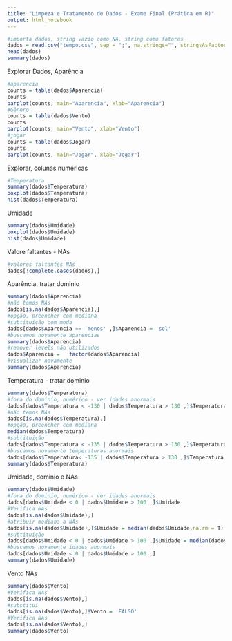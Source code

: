 ```yaml
---
title: "Limpeza e Tratamento de Dados - Exame Final (Prática em R)"
output: html_notebook
---
```

```r
#importa dados, string vazio como NA, string como fatores
dados = read.csv("tempo.csv", sep = ";", na.strings="", stringsAsFactors=T)
head(dados)
summary(dados)
```
Explorar Dados, Aparência
```r
#aparencia
counts = table(dados$Aparencia)
counts
barplot(counts, main="Aparencia", xlab="Aparencia")
#Gênero
counts = table(dados$Vento)
counts
barplot(counts, main="Vento", xlab="Vento")
#jogar
counts = table(dados$Jogar)
counts
barplot(counts, main="Jogar", xlab="Jogar")
```
Explorar, colunas numéricas
```r
#Temperatura
summary(dados$Temperatura)
boxplot(dados$Temperatura)
hist(dados$Temperatura)
```
Umidade
```r
summary(dados$Umidade)
boxplot(dados$Umidade)
hist(dados$Umidade)
```
Valore faltantes - NAs
```r
#valores faltantes NAs
dados[!complete.cases(dados),]
```
Aparência, tratar dominio
```r
summary(dados$Aparencia)
#não temos NAs
dados[is.na(dados$Aparencia),]
#opção, preencher com mediana
#subtituição com moda
dados[dados$Aparencia == 'menos' ,]$Aparencia = 'sol' 
#buscamos novamente aparencias
summary(dados$Aparencia)
#remover levels não utilizados
dados$Aparencia =   factor(dados$Aparencia)
#visualizar novamente
summary(dados$Aparencia)
```
Temperatura - tratar dominio
```r
summary(dados$Temperatura)
#fora do dominio, numérico - ver idades anormais
dados[dados$Temperatura < -130 | dados$Temperatura > 130 ,]$Temperatura
#não temos NAs
dados[is.na(dados$Temperatura),]
#opção, preencher com mediana
median(dados$Temperatura)
#subtituição
dados[dados$Temperatura < -135 | dados$Temperatura > 130 ,]$Temperatura = median(dados$Temperatura) 
#buscamos novamente temperaturas anormais
dados[dados$Temperatura< -135 | dados$Temperatura > 130 ,]$Temperatura
summary(dados$Temperatura)
```
Umidade, dominio e NAs
```r
summary(dados$Umidade)
#fora do dominio, numérico - ver idades anormais
dados[dados$Umidade < 0 | dados$Umidade > 100 ,]$Umidade
#Verifica NAs
dados[is.na(dados$Umidade),]
#atribuir mediana a NAs
dados[is.na(dados$Umidade),]$Umidade = median(dados$Umidade,na.rm = T)
#subtituição
dados[dados$Umidade < 0 | dados$Umidade > 100 ,]$Umidade = median(dados$Umidade) 
#buscamos novamente idades anormais
dados[dados$Umidade < 0 | dados$Umidade > 100 ,]
summary(dados$Umidade)
```
Vento NAs
```r
summary(dados$Vento)
#Verifica NAs
dados[is.na(dados$Vento),]
#substitui
dados[is.na(dados$Vento),]$Vento = 'FALSO'
#Verifica NAs
dados[is.na(dados$Vento),]
summary(dados$Vento)
```
